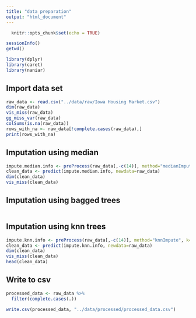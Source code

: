---
title: "data preparation"
output: "html_document"
---

```{r setup, include=FALSE}
  knitr::opts_chunk$set(echo = TRUE)
```

```{r}
sessionInfo()
getwd()
```

```{r}
library(dplyr)
library(caret)
library(naniar)
```

## Import data set
```{r}
raw_data <- read.csv("../data/raw/Iowa Housing Market.csv")
dim(raw_data)
vis_miss(raw_data)
gg_miss_var(raw_data)
colSums(is.na(raw_data))
rows_with_na <- raw_data[!complete.cases(raw_data),]
print(rows_with_na)
```

## Imputation using median
```{r}
impute.median.info <- preProcess(raw_data[,-c(14)], method="medianImpute")
clean_data <- predict(impute.median.info, newdata=raw_data)
dim(clean_data)
vis_miss(clean_data)
```

## Imputation using bagged trees
```{r}

```

## Imputation using knn trees
```{r}
impute.knn.info <- preProcess(raw_data[,-c(14)], method="knnImpute", k=5, knnSummary=mean)
clean_data <- predict(impute.knn.info, newdata=raw_data)
dim(clean_data)
vis_miss(clean_data)
head(clean_data)
```




## Write to csv
```{r}
processed_data <- raw_data %>%
  filter(complete.cases(.))

write.csv(processed_data, "../data/processed/processed_data.csv")
```


